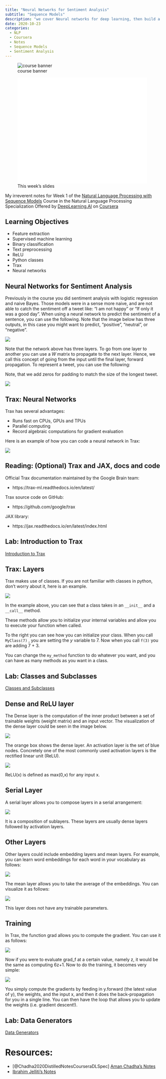 ```yaml
---
title: "Neural Networks for Sentiment Analysis"
subtitle: "Sequence Models"
description: "we cover Neural networks for deep learning, then build a tweet classifier that places tweets into positive or negative sentiment categories, using a DNN."
date: 2020-10-23
categories: 
  - NLP 
  - Coursera 
  - Notes
  - Sequence Models
  - Sentiment Analysis
---
```


::: {#fig-00 .column-margin}
![course banner](/images/Course-Logo-3-3.webp){.column-margin}
:::

::: {#fig-slide-deck .column-margin}
![This week's slides](slides.pdf){width="420px" height="340px" style="@page {size: 16in 9in;  margin: 0; }"}
:::

My irreverent notes for Week 1 of the [Natural Language Processing with Sequence Models](https://www.coursera.org/learn/sequence-models-in-nlp/home/welcome) Course in the Natural Language Processing Specialization Offered by [DeepLearning.AI](DeepLearning.AI) on [Coursera](https://www.coursera.org/)


::: {.callout-important}
## Learning Objectives

- Feature extraction
- Supervised machine learning
- Binary classification
- Text preprocessing
- ReLU
- Python classes
- Trax
- Neural networks

:::

## Neural Networks for Sentiment Analysis

Previously in the course you did sentiment analysis with logistic regression and naive Bayes. Those models were in a sense more naive, and are not able to catch the sentiment off a tweet like: "I am not happy " or "If only it was a good day". When using a neural network to predict the sentiment of a sentence, you can use the following. Note that the image below has three outputs, in this case you might want to predict, "positive", "neutral ", or "negative". 

![](img/slide01.png){.column-margin}

Note that the network above has three layers. To go from one layer to another you can use a 
$W$ matrix to propagate to the next layer. Hence, we call this concept of going from the input until the final layer, forward propagation. To represent a tweet, you can use the following: 


Note, that we add zeros for padding to match the size of the longest tweet. 

![](img/slide02.png){.column-margin}


## Trax: Neural Networks

Trax has several advantages: 

- Runs fast on CPUs, GPUs and TPUs
- Parallel computing
- Record algebraic computations for gradient evaluation

Here is an example of how you can code a neural network in Trax: 

![](img/slide03.png){.column-margin}

## Reading: (Optional) Trax and JAX, docs and code

Official Trax documentation maintained by the Google Brain team:

- https://trax-ml.readthedocs.io/en/latest/

Trax source code on GitHub:

- https://github.com/google/trax

JAX library:

- https://jax.readthedocs.io/en/latest/index.html

## Lab: Introduction to Trax

[Introduction to Trax](lab01.qmd)

## Trax: Layers

Trax makes use of classes. If you are not familiar with classes in python, don't worry about it, here is an example. 

![](img/slide04.png){.column-margin}


In the example above, you can see that a class takes in an `__init__` and a `__call__` method. 

These methods allow you to initialize your internal variables and allow you to execute your function when called. 

To the right you can see how you can initialize your class. When you call `MyClass(7)` , you are setting the $y$ variable to 7. Now when you call `f(3)` you are adding 7 + 3. 

You can change the `my_method` function to do whatever you want, and you can have as many methods as you want in a class.  

## Lab: Classes and Subclasses

[Classes and Subclasses](lab02.qmd)

## Dense and ReLU layer

The Dense layer is the computation of the inner product between a set of trainable weights (weight matrix) and an input vector.  The visualization of the dense layer could be seen in the image below. 

![](img/slide05.png){.column-margin}

The orange box shows the dense layer. An activation layer is the set of blue nodes. Concretely one of the most commonly used activation layers is the rectified linear unit (ReLU).

![](img/slide06.png){.column-margin}

ReLU(x) is defined as max(0,x) for any input x. 


## Serial Layer

A serial layer allows you to compose layers in a serial arrangement:

![](img/slide07.png){.column-margin}

It is a composition of sublayers. These layers are usually dense layers followed by activation layers. 

## Other Layers

Other layers could include embedding layers and mean layers. For example, you can learn word embeddings for each word in your vocabulary as follows: 

![](img/slide08.png){.column-margin}

The mean layer allows you to take the average of the embeddings. You can visualize it as follows: 

![](img/slide09.png){.column-margin}

This layer does not have any trainable parameters. 

## Training

In Trax, the function grad allows you to compute the gradient. You can use it as follows: 

![](img/slide10.png){.column-margin}

Now if you were to evaluate grad_f at a certain value, namely z, it would be the same as computing 6z+1.  Now to do the training, it becomes very simple: 


![](img/slide11.png){.column-margin}


You simply compute the gradients by feeding in y.forward (the latest value of y), the weights, and the input x, and then it does the back-propagation for you in a single line. You can then have the loop that allows you to update the weights (i.e. gradient descent!).

## Lab: Data Generators

[Data Generators](lab03.qmd)

# Resources:


- [@Chadha2020DistilledNotesCourseraDLSpec] [Aman Chadha's Notes](https://aman.ai/coursera-nlp/logistic-regression/)
- [Ibrahim Jelliti's Notes](https://github.com/ibrahimjelliti/Deeplearning.ai-Natural-Language-Processing-Specialization/tree/master/3%20-%20Natural%20Language%20Processing%20with%20Sequence%20Models)
